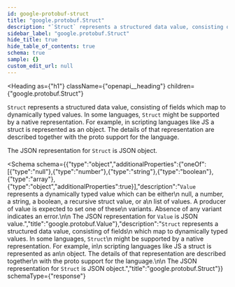 ```yaml
---
id: google-protobuf-struct
title: "google.protobuf.Struct"
description: "`Struct` represents a structured data value, consisting of fields"
sidebar_label: "google.protobuf.Struct"
hide_title: true
hide_table_of_contents: true
schema: true
sample: {}
custom_edit_url: null
---
```



<Heading
  as={"h1"}
  className={"openapi__heading"}
  children={"google.protobuf.Struct"}
>
</Heading>



`Struct` represents a structured data value, consisting of fields
 which map to dynamically typed values. In some languages, `Struct`
 might be supported by a native representation. For example, in
 scripting languages like JS a struct is represented as an
 object. The details of that representation are described together
 with the proto support for the language.

 The JSON representation for `Struct` is JSON object.

<Schema
  schema={{"type":"object","additionalProperties":{"oneOf":[{"type":"null"},{"type":"number"},{"type":"string"},{"type":"boolean"},{"type":"array"},{"type":"object","additionalProperties":true}],"description":"`Value` represents a dynamically typed value which can be either\n null, a number, a string, a boolean, a recursive struct value, or a\n list of values. A producer of value is expected to set one of these\n variants. Absence of any variant indicates an error.\n\n The JSON representation for `Value` is JSON value.","title":"google.protobuf.Value"},"description":"`Struct` represents a structured data value, consisting of fields\n which map to dynamically typed values. In some languages, `Struct`\n might be supported by a native representation. For example, in\n scripting languages like JS a struct is represented as an\n object. The details of that representation are described together\n with the proto support for the language.\n\n The JSON representation for `Struct` is JSON object.","title":"google.protobuf.Struct"}}
  schemaType={"response"}
>
  
</Schema>
            